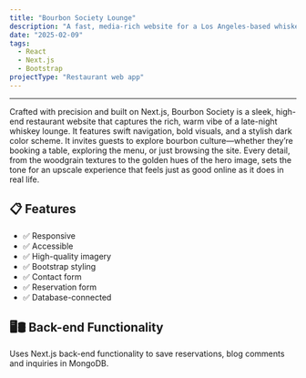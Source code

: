 ```yaml
---
title: "Bourbon Society Lounge"
description: "A fast, media-rich website for a Los Angeles-based whiskey lounge, built with Next.js to deliver optimized images and seamless navigation."
date: "2025-02-09"
tags:
  - React
  - Next.js
  - Bootstrap
projectType: "Restaurant web app"
---
```



---

<div class="overflow-hidden">
  <a href="https://bourbonsociety.netlify.app/" target="_blank">
    <MdxPublicImage
      src="/clients/bourbon-society/bourbon-society.jpg"
      class="transition duration-700 ease-in-out hover:scale-110"
    />
  </a>
</div>

Crafted with precision and built on Next.js, Bourbon Society is a sleek, high-end restaurant website
that captures the rich, warm vibe of a late-night whiskey lounge. It features swift navigation, bold visuals,
and a stylish dark color scheme. It invites guests to explore bourbon culture—whether they’re booking a table, exploring
the menu, or just browsing the site. Every detail, from the woodgrain textures to the golden hues of the
hero image, sets the tone for an upscale experience that feels just as good online as it does in real life.

<section>
  <ArrowCardButton
    href="https://bourbonsociety.netlify.app/"
    text="Visit Live Site"
    openInNewTab
  />
</section>

## 📋 Features

- ✅ Responsive
- ✅ Accessible
- ✅ High-quality imagery
- ✅ Bootstrap styling
- ✅ Contact form
- ✅ Reservation form
- ✅ Database-connected

## 🖥️🛢️ Back-end Functionality

Uses Next.js back-end functionality to save reservations, blog comments and inquiries in MongoDB.
